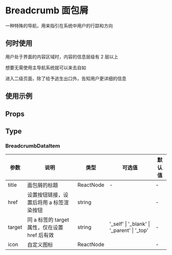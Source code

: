 # Breadcrumb 面包屑

一种特殊的导航，用来指引在系统中用户的行踪和方向

## 何时使用

用户处于界面的内容区域时，内容的信息层级有 2 层以上

想要无需使用主导航系统就可以来去自如

进入二级页面，除了给予逃生出口外，告知用户更详细的信息

## 使用示例

<!-- Inject Stories -->

## Props

<!-- Inject Props -->

## Type

### BreadcrumbDataItem

| 参数   | 说明                                          | 类型      | 可选值                                          | 默认值 |
| ------ | --------------------------------------------- | --------- | ----------------------------------------------- | ------ |
| title  | 面包屑的标题                                  | ReactNode | -                                               | -      |
| href   | 设置按钮链接，设置后将用 a 标签渲染按钮       | string    | ︎                                               | -      |
| target | 同 a 标签的 target 属性，仅在设置 href 后有效 | string    | ︎'\_self' \| '\_blank' \| '\_parent' \| '\_top' | -      |
| icon   | 自定义图标                                    | ReactNode | ︎                                               | -      |
